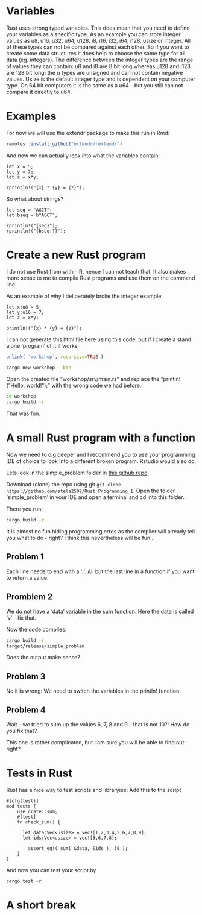 # Variables

Rust uses strong typed variables. This does mean that you need to define your variables as a specific type.
As an example you can store integer values as u8, u16, u32, u64, u128, i8, i16, i32, i64, i128, usize or integer.
All of these types can not be compared against each other. So if you want to create some data structures it does help to choose the same type for all data (eg. integers). 
The difference between the integer types are the range of values they can contain: u8 and i8 are 8 bit long whereas u128 and i128 are 128 bit long; the u types are unsigned and can not contain negative values. 
Usize is the default integer type and is dependent on your computer type. On 64 bit computers it is the same as a u64 - but you still can not compare it directly to u64.

# Examples

For now we will use the extendr package to make this run in Rmd:

```r
remotes::install_github("extendr/rextendr")
```

And now we can actually look into what the variables contain:

```extendr
let x = 5;
let y = 7;
let z = x*y;

rprintln!("{x} * {y} = {z}");
```

So what about strings?

```extendr
let seq = "AGCT";
let bseq = b"AGCT";

rprintln!("{seq}");
rprintln!("{bseq:?}");
```


# Create a new Rust program 

I do not use Rust from within R, hence I can not teach that.
It also makes more sense to me to compile Rust programs and use them on the command line.


As an example of why I deliberately broke the integer example:

```
let x:u8 = 5;
let y:u16 = 7;
let z = x*y;

println!("{x} * {y} = {z}");
```

I can not generate this html file here using this code, but if I create a stand alone 'program' of it it works:


```r
unlink( 'workshop', recursive=TRUE )
```

```bash
cargo new workshop --bin
```

Open the created file "workshop/srv/main.rs" and replace the "println!("Hello, world!");" with the wrong code we had before.

```bash
cd workshop
cargo build -r
```

That was fun. 

# A small Rust program with a function

Now we need to dig deeper and I recommend you to use your programming IDE of choice to look into a different broken program. Rstudio would also do.

Lets look in the simple_problem folder in [this github repo](https://github.com/stela2502/Rust_Programming_1).

Download (clone) the repo using git ``git clone https://github.com/stela2502/Rust_Programming_1``. Open the folder 'simple_problem' in your IDE and open a terminal and cd into this folder.

There you run:
```bash
cargo build -r
```

It is almost no fun hiding programming erros as the compiler will already tell you what to do - right?
I think this nevertheless will be fun...

## Problem 1

Each line needs to end with a ';'. All but the last line in a function if you want to return a value.

## Promblem 2

We do not have a 'data' variable in the sum function. Here the data is called 'v' - fix that.

Now the code compiles:
```bash
cargo build -r
target/release/simple_problem
```

Does the output make sense?

## Problem 3

No it is wrong: We need to switch the variables in the println! function.

## Problem 4

Wait - we tried to sum up the values 6, 7, 8 and 9 - that is not 10?!
How do you fix that?

This one is rather complicated, but I am sure you will be able to find out - right?


# Tests in Rust

Rust has a nice way to test scripts and libraryies:
Add this to the script

```
#[cfg(test)]
mod tests {
    use crate::sum;
    #[test]
    fn check_sum() {
      
      let data:Vec<usize> = vec![1,2,3,4,5,6,7,8,9];
      let ids:Vec<usize> = vec![5,6,7,8];
      
    	assert_eq!( sum( &data, &ids ), 30 );
    }
}
```

And now you can test your script by 

```
cargo test -r
```


# A short break


